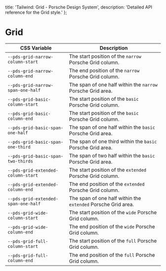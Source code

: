 
  title: 'Tailwind: Grid - Porsche Design System',
  description: 'Detailed API reference for the Grid style.'
};

# Grid

<TableOfContents headings={[]} />

| CSS Variable                        | Description                                                   |
| ----------------------------------- | ------------------------------------------------------------- |
| `--pds-grid-narrow-column-start`    | The start position of the `narrow` Porsche Grid column.       |
| `--pds-grid-narrow-column-end`      | The end position of the `narrow` Porsche Grid column.         |
| `--pds-grid-narrow-span-one-half`   | The span of one half within the `narrow` Porsche Grid area.   |
| `--pds-grid-basic-column-start`     | The start position of the `basic` Porsche Grid column.        |
| `--pds-grid-basic-column-end`       | The start position of the `basic` Porsche Grid column.        |
| `--pds-grid-basic-span-one-half`    | The span of one half within the `basic` Porsche Grid area.    |
| `--pds-grid-basic-span-one-third`   | The span of one third within the `basic` Porsche Grid area.   |
| `--pds-grid-basic-span-two-thirds`  | The span of two half within the `basic` Porsche Grid area.    |
| `--pds-grid-extended-column-start`  | The start position of the `extended` Porsche Grid column.     |
| `--pds-grid-extended-column-end`    | The end position of the `extended` Porsche Grid column.       |
| `--pds-grid-extended-span-one-half` | The span of one half within the `extended` Porsche Grid area. |
| `--pds-grid-wide-column-start`      | The start position of the `wide` Porsche Grid column.         |
| `--pds-grid-wide-column-end`        | The end position of the `wide` Porsche Grid column.           |
| `--pds-grid-full-column-start`      | The start position of the `full` Porsche Grid column.         |
| `--pds-grid-full-column-end`        | The end position of the `full` Porsche Grid column.           |
